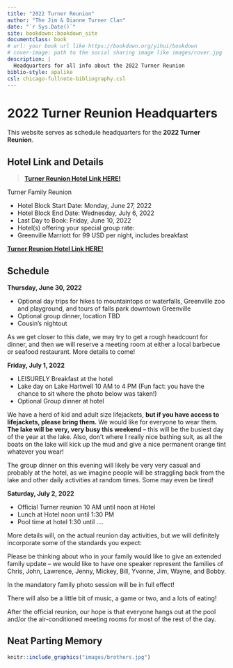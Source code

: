 ```yaml
--- 
title: "2022 Turner Reunion"
author: "The Jim & Dianne Turner Clan"
date: "`r Sys.Date()`"
site: bookdown::bookdown_site
documentclass: book
# url: your book url like https://bookdown.org/yihui/bookdown
# cover-image: path to the social sharing image like images/cover.jpg
description: |
  Headquarters for all info about the 2022 Turner Reunion
biblio-style: apalike
csl: chicago-fullnote-bibliography.csl
---
```


# 2022 Turner Reunion Headquarters  {-}

::: {.rmdimportant}

This website serves as schedule headquarters for the **2022 Turner Reunion**. 

:::

## Hotel Link and Details  {-}

> **[Turner Reunion Hotel Link HERE!](https://www.marriott.com/events/start.mi?id=1628261049761&key=GRP)**

Turner Family Reunion

- Hotel Block Start Date: Monday, June 27, 2022
- Hotel Block End Date: Wednesday, July 6, 2022
- Last Day to Book: Friday, June 10, 2022
- Hotel(s) offering your special group rate:
- Greenville Marriott for 99 USD per night, includes breakfast

::: {.rmdimportant}

**[Turner Reunion Hotel Link HERE!](https://www.marriott.com/events/start.mi?id=1628261049761&key=GRP)**

:::

## Schedule  {-}

**Thursday, June 30, 2022**

- Optional day trips for hikes to mountaintops or waterfalls, Greenville zoo and playground, and tours of falls park downtown Greenville
- Optional group dinner, location TBD
- Cousin's nightout

As we get closer to this date, we may try to get a rough headcount for dinner, and then we will reserve a meeting room at either a local barbecue or seafood restaurant. More details to come!

**Friday, July 1, 2022** 

- LEISURELY Breakfast at the hotel
- Lake day on Lake Hartwell 10 AM to 4 PM (Fun fact: you have the chance to sit where the photo below was taken!)
- Optional Group dinner at hotel

We have a herd of kid and adult size lifejackets, **but if you have access to lifejackets, please bring them.** We would like for everyone to wear them. **The lake will be very, very busy this weekend** – this will be the busiest day of the year at the lake. Also, don't where I really nice bathing suit, as all the boats on the lake will kick up the mud and give a nice permanent orange tint whatever you wear!

The group dinner on this evening will likely be very very casual and probably at the hotel, as we imagine people will be straggling back from the lake and other daily activities at random times. Some may even be tired!


**Saturday, July 2, 2022**

- Official Turner reunion 10 AM until noon at Hotel
- Lunch at Hotel noon until 1:30 PM
- Pool time at hotel 1:30 until ....

More details will, on the actual reunion day activities, but we will definitely incorporate some of the standards you expect:

Please be thinking about who in your family would like to give an extended family update – we would like to have one speaker represent the families of Chris, John, Lawrence, Jenny, Mickey, Bill, Yvonne, Jim, Wayne, and Bobby.

In the mandatory family photo session will be in full effect!

There will also be a little bit of music, a game or two, and a lots of eating!

After the official reunion, our hope is that everyone hangs out at the pool and/or the air-conditioned meeting rooms for most of the rest of the day.

## Neat Parting Memory  {-}

```r
knitr::include_graphics("images/brothers.jpg")
```
